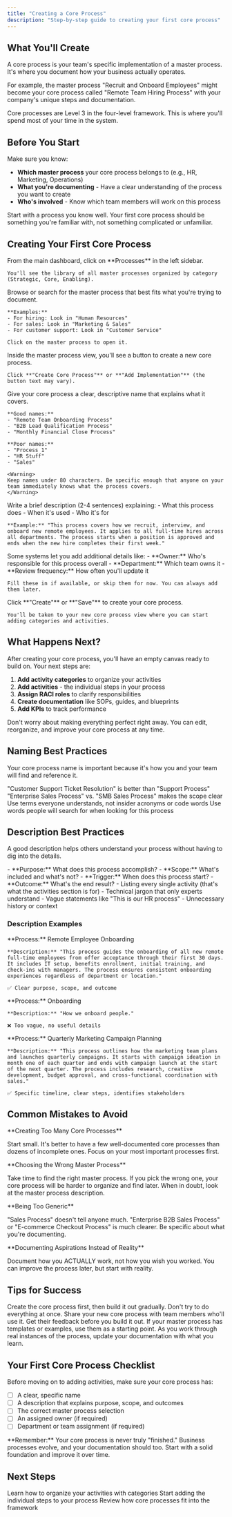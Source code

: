 ```yaml
---
title: "Creating a Core Process"
description: "Step-by-step guide to creating your first core process"
---
```


## What You'll Create

A core process is your team's specific implementation of a master process. It's where you document how your business actually operates.

For example, the master process "Recruit and Onboard Employees" might become your core process called "Remote Team Hiring Process" with your company's unique steps and documentation.

<Info>
Core processes are Level 3 in the four-level framework. This is where you'll spend most of your time in the system.
</Info>

## Before You Start

Make sure you know:

- **Which master process** your core process belongs to (e.g., HR, Marketing, Operations)
- **What you're documenting** - Have a clear understanding of the process you want to create
- **Who's involved** - Know which team members will work on this process

<Tip>
Start with a process you know well. Your first core process should be something you're familiar with, not something complicated or unfamiliar.
</Tip>

## Creating Your First Core Process

<Steps>
  <Step title="Navigate to Processes">
    From the main dashboard, click on **Processes** in the left sidebar.

    You'll see the library of all master processes organized by category (Strategic, Core, Enabling).
  </Step>

  <Step title="Find the Right Master Process">
    Browse or search for the master process that best fits what you're trying to document.

    **Examples:**
    - For hiring: Look in "Human Resources"
    - For sales: Look in "Marketing & Sales"
    - For customer support: Look in "Customer Service"

    Click on the master process to open it.
  </Step>

  <Step title="Click 'Create Core Process'">
    Inside the master process view, you'll see a button to create a new core process.

    Click **"Create Core Process"** or **"Add Implementation"** (the button text may vary).
  </Step>

  <Step title="Name Your Core Process">
    Give your core process a clear, descriptive name that explains what it covers.

    **Good names:**
    - "Remote Team Onboarding Process"
    - "B2B Lead Qualification Process"
    - "Monthly Financial Close Process"

    **Poor names:**
    - "Process 1"
    - "HR Stuff"
    - "Sales"

    <Warning>
    Keep names under 80 characters. Be specific enough that anyone on your team immediately knows what the process covers.
    </Warning>
  </Step>

  <Step title="Add a Description">
    Write a brief description (2-4 sentences) explaining:
    - What this process does
    - When it's used
    - Who it's for

    **Example:** "This process covers how we recruit, interview, and onboard new remote employees. It applies to all full-time hires across all departments. The process starts when a position is approved and ends when the new hire completes their first week."
  </Step>

  <Step title="Set Process Details (Optional)">
    Some systems let you add additional details like:
    - **Owner:** Who's responsible for this process overall
    - **Department:** Which team owns it
    - **Review frequency:** How often you'll update it

    Fill these in if available, or skip them for now. You can always add them later.
  </Step>

  <Step title="Save and Start Building">
    Click **"Create"** or **"Save"** to create your core process.

    You'll be taken to your new core process view where you can start adding categories and activities.
  </Step>
</Steps>

## What Happens Next?

After creating your core process, you'll have an empty canvas ready to build on. Your next steps are:

1. **Add activity categories** to organize your activities
2. **Add activities** - the individual steps in your process
3. **Assign RACI roles** to clarify responsibilities
4. **Create documentation** like SOPs, guides, and blueprints
5. **Add KPIs** to track performance

<Info>
Don't worry about making everything perfect right away. You can edit, reorganize, and improve your core process at any time.
</Info>

## Naming Best Practices

Your core process name is important because it's how you and your team will find and reference it.

<CardGroup cols={2}>
  <Card title="Be Specific" icon="bullseye">
    "Customer Support Ticket Resolution" is better than "Support Process"
  </Card>
  <Card title="Include Context" icon="location-dot">
    "Enterprise Sales Process" vs. "SMB Sales Process" makes the scope clear
  </Card>
  <Card title="Avoid Jargon" icon="ban">
    Use terms everyone understands, not insider acronyms or code words
  </Card>
  <Card title="Think Searchable" icon="magnifying-glass">
    Use words people will search for when looking for this process
  </Card>
</CardGroup>

## Description Best Practices

A good description helps others understand your process without having to dig into the details.

<AccordionGroup>
  <Accordion title="What to Include" icon="circle-check" defaultOpen>
    - **Purpose:** What does this process accomplish?
    - **Scope:** What's included and what's not?
    - **Trigger:** When does this process start?
    - **Outcome:** What's the end result?
  </Accordion>

  <Accordion title="What to Avoid" icon="circle-xmark">
    - Listing every single activity (that's what the activities section is for)
    - Technical jargon that only experts understand
    - Vague statements like "This is our HR process"
    - Unnecessary history or context
  </Accordion>
</AccordionGroup>

### Description Examples

<Tabs>
  <Tab title="Good Example">
    **Process:** Remote Employee Onboarding

    **Description:** "This process guides the onboarding of all new remote full-time employees from offer acceptance through their first 30 days. It includes IT setup, benefits enrollment, initial training, and check-ins with managers. The process ensures consistent onboarding experiences regardless of department or location."

    ✅ Clear purpose, scope, and outcome
  </Tab>

  <Tab title="Poor Example">
    **Process:** Onboarding

    **Description:** "How we onboard people."

    ❌ Too vague, no useful details
  </Tab>

  <Tab title="Better Example">
    **Process:** Quarterly Marketing Campaign Planning

    **Description:** "This process outlines how the marketing team plans and launches quarterly campaigns. It starts with campaign ideation in month one of each quarter and ends with campaign launch at the start of the next quarter. The process includes research, creative development, budget approval, and cross-functional coordination with sales."

    ✅ Specific timeline, clear steps, identifies stakeholders
  </Tab>
</Tabs>

## Common Mistakes to Avoid

<Warning>
**Creating Too Many Core Processes**

Start small. It's better to have a few well-documented core processes than dozens of incomplete ones. Focus on your most important processes first.
</Warning>

<Warning>
**Choosing the Wrong Master Process**

Take time to find the right master process. If you pick the wrong one, your core process will be harder to organize and find later. When in doubt, look at the master process description.
</Warning>

<Warning>
**Being Too Generic**

"Sales Process" doesn't tell anyone much. "Enterprise B2B Sales Process" or "E-commerce Checkout Process" is much clearer. Be specific about what you're documenting.
</Warning>

<Warning>
**Documenting Aspirations Instead of Reality**

Document how you ACTUALLY work, not how you wish you worked. You can improve the process later, but start with reality.
</Warning>

## Tips for Success

<CardGroup cols={2}>
  <Card title="Start Simple" icon="seedling">
    Create the core process first, then build it out gradually. Don't try to do everything at once.
  </Card>
  <Card title="Get Input Early" icon="comments">
    Share your new core process with team members who'll use it. Get their feedback before you build it out.
  </Card>
  <Card title="Use Templates" icon="file-lines">
    If your master process has templates or examples, use them as a starting point.
  </Card>
  <Card title="Document As You Go" icon="pen">
    As you work through real instances of the process, update your documentation with what you learn.
  </Card>
</CardGroup>

## Your First Core Process Checklist

Before moving on to adding activities, make sure your core process has:

- [ ] A clear, specific name
- [ ] A description that explains purpose, scope, and outcomes
- [ ] The correct master process selection
- [ ] An assigned owner (if required)
- [ ] Department or team assignment (if required)

<Note>
**Remember:** Your core process is never truly "finished." Business processes evolve, and your documentation should too. Start with a solid foundation and improve it over time.
</Note>

## Next Steps

<CardGroup cols={2}>
  <Card title="Adding Categories" icon="layer-group" href="/processes/adding-categories">
    Learn how to organize your activities with categories
  </Card>
  <Card title="Adding Activities" icon="list-check" href="/processes/adding-activities">
    Start adding the individual steps to your process
  </Card>
  <Card title="Four-Level Framework" icon="sitemap" href="/processes/four-level-framework">
    Review how core processes fit into the framework
  </Card>
</CardGroup>
